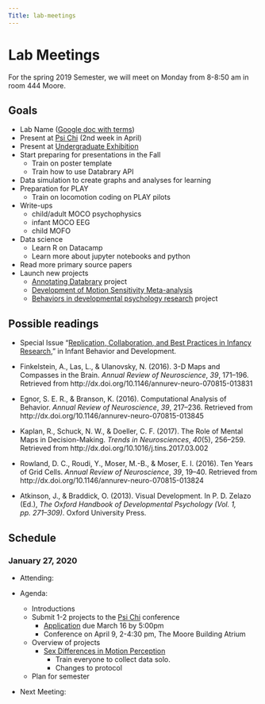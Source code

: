 ```yaml
---
Title: lab-meetings
---
```


# Lab Meetings

For the spring 2019 Semester, we will meet on Monday from 8-8:50 am in room 444 Moore.

## Goals

- Lab Name ([Google doc with terms](https://docs.google.com/document/d/1s3UZ7g3vR8vZja5EIu1sFraG5oOKZUQDG54wjqUMNDE/edit?usp=sharing))
- Present at [Psi Chi](https://sites.psu.edu/psichi/research-conference-2/) (2nd week in April)
- Present at [Undergraduate Exhibition](https://undergradresearch.psu.edu/resources/opportunities/undergraduate-exhibition)
- Start preparing for presentations in the Fall  
    - Train on poster template
    - Train how to use Databrary API
- Data simulation to create graphs and analyses for learning
- Preparation for PLAY
    - Train on locomotion coding on PLAY pilots
- Write-ups
    - child/adult MOCO psychophysics
    - infant MOCO EEG
    - child MOFO
- Data science
    - Learn R on Datacamp
    - Learn more about jupyter notebooks and python
- Read more primary source papers
- Launch new projects
    - [Annotating Databrary](https://github.com/gilmore-lab/annotating-databrary) project
    - [Development of Motion Sensitivity Meta-analysis](https://github.com/gilmore-lab/motion-metaanalysis)
    - [Behaviors in developmental psychology research](https://github.com/dev-psych-behavior) project

## Possible readings

- Special Issue “[Replication, Collaboration, and Best Practices in Infancy Research](https://www.sciencedirect.com/journal/infant-behavior-and-development/special-issue/10RZSSM6DGN),” in Infant Behavior and Development.

- Finkelstein, A., Las, L., & Ulanovsky, N. (2016). 3-D Maps and Compasses in the Brain. *Annual Review of Neuroscience*, *39*, 171–196. Retrieved from http://dx.doi.org/10.1146/annurev-neuro-070815-013831
- Egnor, S. E. R., & Branson, K. (2016). Computational Analysis of Behavior. *Annual Review of Neuroscience*, *39*, 217–236. Retrieved from http://dx.doi.org/10.1146/annurev-neuro-070815-013845
- Kaplan, R., Schuck, N. W., & Doeller, C. F. (2017). The Role of Mental Maps in Decision-Making. *Trends in Neurosciences*, *40*(5), 256–259. Retrieved from http://dx.doi.org/10.1016/j.tins.2017.03.002
- Rowland, D. C., Roudi, Y., Moser, M.-B., & Moser, E. I. (2016). Ten Years of Grid Cells. *Annual Review of Neuroscience*, *39*, 19–40. Retrieved from http://dx.doi.org/10.1146/annurev-neuro-070815-013824
- Atkinson, J., & Braddick, O. (2013). Visual Development. In P. D. Zelazo (Ed.), *The Oxford Handbook of Developmental Psychology (Vol. 1, pp. 271–309)*. Oxford University Press.

## Schedule

### January 27, 2020

- Attending: 

- Agenda:  
    - Introductions  
    - Submit 1-2 projects to the [Psi Chi](http://sites.psu.edu/psichi/) conference
        - [Application](http://sites.psu.edu/psichi/research-conference-2/) due March 16 by 5:00pm  
        - Conference on April 9, 2-4:30 pm, The Moore Building Atrium
    - Overview of projects  
        - [Sex Differences in Motion Perception](https://github.com/gilmore-lab/sex-differences-in-motion-perception)
            - Train everyone to collect data solo.
            - Changes to protocol
    - Plan for semester
       
- Next Meeting:
